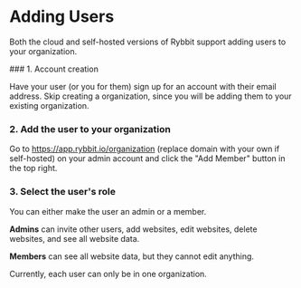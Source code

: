 
# Adding Users

Both the cloud and self-hosted versions of Rybbit support adding users to your organization.

<Steps>
### 1. Account creation

Have your user (or you for them) sign up for an account with their email address. Skip creating a organization, since you will be adding them to your existing organization.

### 2. Add the user to your organization

Go to https://app.rybbit.io/organization (replace domain with your own if self-hosted) on your admin account and click the "Add Member" button in the top right.

### 3. Select the user's role
 
You can either make the user an admin or a member. 

**Admins** can invite other users, add websites, edit websites, delete websites, and see all website data.

**Members** can see all website data, but they cannot edit anything.

</Steps>

<Callout type="info">
  Currently, each user can only be in one organization.
</Callout>

